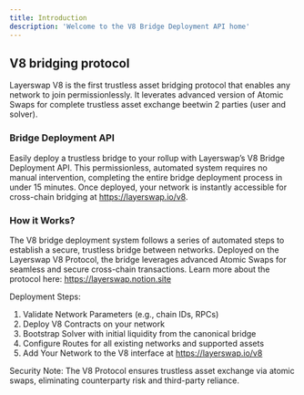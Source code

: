 ```yaml
---
title: Introduction
description: 'Welcome to the V8 Bridge Deployment API home'
---
```



## V8 bridging protocol
Layerswap V8 is the first trustless asset bridging protocol that enables any network to join permissionlessly. It leverates advanced version of Atomic Swaps for complete trustless asset exchange beetwin 2 parties (user and solver).

### Bridge Deployment API
Easily deploy a trustless bridge to your rollup with Layerswap’s V8 Bridge Deployment API. This permissionless, automated system requires no manual intervention, completing the entire bridge deployment process in under 15 minutes. Once deployed, your network is instantly accessible for cross-chain bridging at https://layerswap.io/v8.

### How it Works?
The V8 bridge deployment system follows a series of automated steps to establish a secure, trustless bridge between networks. Deployed on the Layerswap V8 Protocol, the bridge leverages advanced Atomic Swaps for seamless and secure cross-chain transactions. Learn more about the protocol here: https://layerswap.notion.site

Deployment Steps:

1) Validate Network Parameters (e.g., chain IDs, RPCs)
2) Deploy V8 Contracts on your network
3) Bootstrap Solver with initial liquidity from the canonical bridge
4) Configure Routes for all existing networks and supported assets
5) Add Your Network to the V8 interface at https://layerswap.io/v8

<Note>
  Security Note: The V8 Protocol ensures trustless asset exchange via atomic swaps, eliminating counterparty risk and third-party reliance.
</Note>